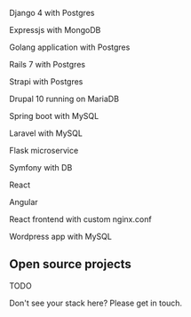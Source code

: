 Django 4 with Postgres

Expressjs with MongoDB

Golang application with Postgres

Rails 7 with Postgres

Strapi with Postgres

Drupal 10 running on MariaDB

Spring boot with MySQL

Laravel with MySQL

Flask microservice

Symfony with DB

React

Angular

React frontend with custom nginx.conf

Wordpress app with MySQL


## Open source projects

TODO

Don't see your stack here? Please get in touch.
